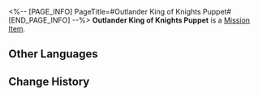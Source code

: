 <%-- [PAGE_INFO]
PageTitle=#Outlander King of Knights Puppet#
[END_PAGE_INFO] --%>
{{Item Infobox
|id          = 140575
|image       = Item Outlander King of Knights Puppet.png{{subst:void|<!--$UPLOAD:<<SpriteOutput/ItemFigures/1040536.png>-<Item Outlander King of Knights Puppet.png>-<Item Icons>>-->}}
|type        = Mission Item
|invCategory = Missions
|rarity      = 3
|effect      = 
|description = The memory entity you carried away from a dream, in some foreign land, an artisan who admired the King and carved a puppet with heartfelt reverence. Though it seems far removed from the real King, and the craftsmanship leaves much to be desired, what heroes pass down to later generations is often just like this &mdash; crude, yet enough to soothe the soul.
}}
{{Description|''"Besides, don't you think that, after staring at it for a while, it actually kind of feels full of soul?"''<br />''"I think it's trying to suck my soul in!"''}}
'''Outlander King of Knights Puppet''' is a [[Mission Item]].

==Other Languages==
{{Other Languages
|en   = Outlander King of Knights Puppet
|zhs  = 异乡的骑士王木偶
|zht  = 異鄉的騎士王木偶
|ja   = 異郷の騎士王の人形
|ko   = 이방의 기사왕 목각인형
|es   = Figurilla del rey de los caballeros de otra tierra
|fr   = Figurine du Roi des chevaliers d'une autre terre
|ru   = Кукла чужеземного короля рыцарей
|th   = หุ่นไม้ กษัตริย์แห่งอัศวินจากต่างแดน
|vi   = Con Rối Vua Kỵ Sĩ Phương Xa
|de   = Puppe eines fremden Königs der Ritter
|id   = Boneka Raja Kesatria dari Negeri Asing
|pt   = Marionete do Rei dos Cavaleiros de Outro Mundo
}}

==Change History==
{{Change History|3.4}}